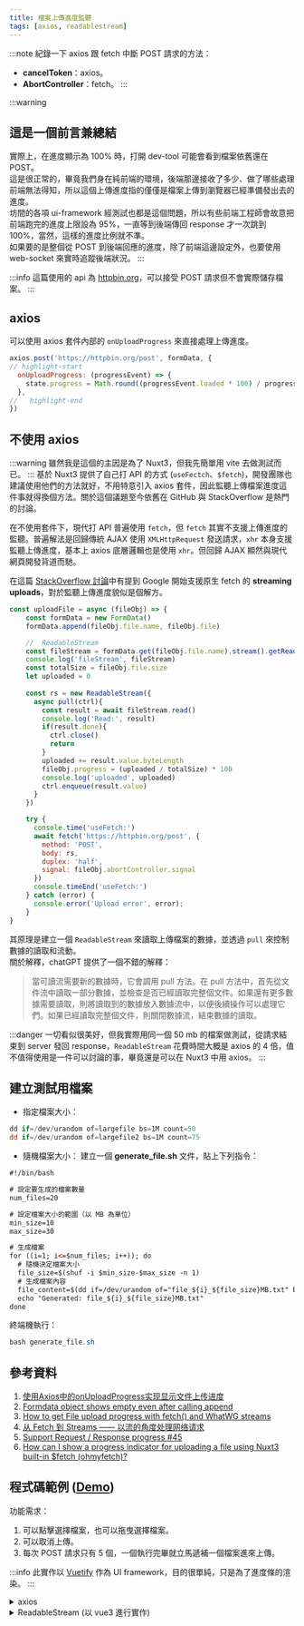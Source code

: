 ```yaml
---
title: 檔案上傳進度監聽
tags: [axios, readablestream]
---
```

:::note
紀錄一下 axios 跟 fetch 中斷 POST 請求的方法：  
* **cancelToken**：axios。
* **AbortController**：fetch。
:::

:::warning
## 這是一個前言兼總結
實際上，在進度顯示為 100% 時，打開 dev-tool 可能會看到檔案依舊還在 POST。  
這是很正常的，畢竟我們身在純前端的環境，後端那邊接收了多少、做了哪些處理前端無法得知，所以這個上傳進度指的僅僅是檔案上傳到瀏覽器已經準備發出去的進度。  
坊間的各項 ui-framework 經測試也都是這個問題，所以有些前端工程師會故意把前端跑完的進度上限設為 95%，一直等到後端傳回 response 才一次跳到 100%，當然，這樣的進度比例就不準。  
如果要的是整個從 POST 到後端回應的進度，除了前端這邊設定外，也要使用 web-socket 來實時追蹤後端狀況。
:::

:::info
這篇使用的 api 為 [httpbin.org](https://httpbin.org/)，可以接受 POST 請求但不會實際儲存檔案。
:::

## axios
可以使用 axios 套件內部的 `onUploadProgress` 來直接處理上傳進度。

```js
axios.post('https://httpbin.org/post', formData, {
// highlight-start
  onUploadProgress: (progressEvent) => {
    state.progress = Math.round((progressEvent.loaded * 100) / progressEvent.total)
  },
//   highlight-end
})
```

## 不使用 axios
:::warning
雖然我是這個的主因是為了 Nuxt3，但我先簡單用 vite 去做測試而已。
:::
基於 Nuxt3 提供了自己打 API 的方式 (`useFectch`、`$fetch`)，開發團隊也建議使用他們的方法就好，不用特意引入 axios 套件，因此監聽上傳檔案進度這件事就得換個方法。關於這個議題至今依舊在 GitHub 與 StackOverflow 是熱門的討論。

在不使用套件下，現代打 API 普遍使用 `fetch`，但 `fetch` 其實不支援上傳進度的監聽。普遍解法是回歸傳統 AJAX 使用 `XMLHttpRequest` 發送請求，`xhr` 本身支援監聽上傳進度，基本上 axios 底層邏輯也是使用 `xhr`。但回歸 AJAX 顯然與現代網頁開發背道而馳。

在這篇 [StackOverflow 討論](https://stackoverflow.com/questions/52422662/how-to-get-file-upload-progress-with-fetch-and-whatwg-streams/52860605#52860605)中有提到 Google 開始支援原生 fetch 的 **streaming uploads**，對於監聽上傳進度貌似是個解方。

```js
const uploadFile = async (fileObj) => {
    const formData = new FormData()
    formData.append(fileObj.file.name, fileObj.file)

    //  ReadableStream
    const fileStream = formData.get(fileObj.file.name).stream().getReader()
    console.log('fileStream', fileStream)
    const totalSize = fileObj.file.size
    let uploaded = 0
    
    const rs = new ReadableStream({
      async pull(ctrl){
        const result = await fileStream.read()
        console.log('Read:', result)
        if(result.done){
          ctrl.close()
          return
        }
        uploaded += result.value.byteLength
        fileObj.progress = (uploaded / totalSize) * 100
        console.log('uploaded', uploaded)
        ctrl.enqueue(result.value)
      }
    })

    try {
      console.time('useFetch:')
      await fetch('https://httpbin.org/post', {
        method: 'POST',
        body: rs,
        duplex: 'half',
        signal: fileObj.abortController.signal
      })
      console.timeEnd('useFetch:')
    } catch (error) {
      console.error('Upload error', error);
    }
}
```
其原理是建立一個 `ReadableStream` 來讀取上傳檔案的數據，並透過 `pull` 來控制數據的讀取和流動。  
關於解釋，chatGPT 提供了一個不錯的解釋：
>當可讀流需要新的數據時，它會調用 pull 方法。在 pull 方法中，首先從文件流中讀取一部分數據，並檢查是否已經讀取完整個文件。如果還有更多數據需要讀取，則將讀取到的數據放入數據流中，以便後續操作可以處理它們。如果已經讀取完整個文件，則關閉數據流，結束數據的讀取。

:::danger
一切看似很美好，但我實際用同一個 50 mb 的檔案做測試，從請求結束到 server 發回 response，`ReadableStream` 花費時間大概是 axios 的 4 倍，值不值得使用是一件可以討論的事，畢竟還是可以在 Nuxt3 中用 axios。
:::

## 建立測試用檔案
* 指定檔案大小：
```powershell
dd if=/dev/urandom of=largefile bs=1M count=50
dd if=/dev/urandom of=largefile2 bs=1M count=75
```

* 隨機檔案大小：
建立一個 **generate_file.sh** 文件，貼上下列指令：
```xml
#!/bin/bash

# 設定要生成的檔案數量
num_files=20

# 設定檔案大小的範圍（以 MB 為單位）
min_size=10
max_size=30

# 生成檔案
for ((i=1; i<=$num_files; i++)); do
  # 隨機決定檔案大小
  file_size=$(shuf -i $min_size-$max_size -n 1)
  # 生成檔案內容
  file_content=$(dd if=/dev/urandom of="file_${i}_${file_size}MB.txt" bs=1M count=$file_size status=none)
  echo "Generated: file_${i}_${file_size}MB.txt"
done
```
終端機執行：
```powershell
bash generate_file.sh
```

## 參考資料
1. [使用Axios中的onUploadProgress实现显示文件上传进度](https://blog.csdn.net/qq_41915137/article/details/132607010)
2. [Formdata object shows empty even after calling append](https://stackoverflow.com/questions/37235810/formdata-object-shows-empty-even-after-calling-append)
3. [How to get File upload progress with fetch() and WhatWG streams](https://stackoverflow.com/questions/52422662/how-to-get-file-upload-progress-with-fetch-and-whatwg-streams/52860605#52860605)
4. [从 Fetch 到 Streams —— 以流的角度处理网络请求](https://juejin.cn/post/6844904029244358670)
5. [Support Request / Response progress #45](https://github.com/unjs/ofetch/issues/45)
6. [How can I show a progress indicator for uploading a file using Nuxt3 built-in $fetch (ohmyfetch)?](https://stackoverflow.com/questions/73811890/how-can-i-show-a-progress-indicator-for-uploading-a-file-using-nuxt3-built-in-f)


## 程式碼範例 ([Demo]( https://chungyingho.github.io/vue3-file-upload/))
功能需求：
1. 可以點擊選擇檔案，也可以拖曳選擇檔案。
2. 可以取消上傳。
3. 每次 POST 請求只有 5 個，一個執行完畢就立馬遞補一個檔案進來上傳。

:::info
此實作以 [Vuetify](https://vuetifyjs.com/zh-Hans/) 作為 UI framework，目的很單純，只是為了進度條的渲染。
:::

<details>
<summary>axios</summary>

```xml
<script setup>
import axios from 'axios';
import { reactive } from 'vue';

const state = reactive({
    files: [],
    uploading: false,
    isDragOver: false,
})

// imput file
const handleFileChange = (event) => {
  state.uploading = true
  state.files = Array.from(event.target.files).map((file) => ({
    file,
    progress: 0,
    cancelTokenSource: axios.CancelToken.source(),
  }))
}

// drag and drop
const handleIsDrag = () => {
    state.isDragOver = true
}

const handleDrop = (event) => {
    state.isDragOver = false
    state.uploading = true
    const files = Array.from(event.dataTransfer.files).map((file) => ({
    file,
    progress: 0,
    cancelTokenSource: axios.CancelToken.source(),
    }));

    state.files = files
}

// cancel upload
const cancelUpload = (fileObj) => {
  const fileIndex = state.files.findIndex((file) => file === fileObj);

  if (fileIndex !== -1) {
    state.files[fileIndex].cancelTokenSource.cancel('cancel upload')
  }
}

// upload
const uploadFile = async (fileObj) => {
    const formData = new FormData()
    formData.append(fileObj.file.name, fileObj.file)
    for(let pair of formData.entries()) {
      console.log(pair[0]+', '+pair[1]);
    }
    let response

    try {
      console.time('axios:')
      response = await axios.post('https://httpbin.org/post', formData, {
          onUploadProgress: (progressEvent) => {
            const loaded = progressEvent.loaded
            const total = progressEvent.total
            const uploadPercentage = response ? 100 : Math.round((loaded * 95) / total)
            fileObj.progress = uploadPercentage
          },
          cancelToken: fileObj.cancelTokenSource.token
      })
      console.timeEnd('axios:')
      fileObj.progress = 100
    } catch (error) {
    console.error('Upload error', error);
    }
}

const uploadFiles = async () => {
    if (state.files.length === 0) {
      alert('No selected file!')
      return
    }

    const maxConcurrentUploads = 5
    let currentIndex = 0
    let completedUploads = 0

    const uploadFileAndNext = async (file) => {
      try {
        await uploadFile(file);
      } catch (error) {
        console.error(error);
        // 上傳失敗時的處理邏輯
      } finally {
        // 無論上傳成功或失敗，都增加已完成的上傳數
        completedUploads++;

        // 當上傳結束後，遞補新的檔案進行 POST
        if (currentIndex < state.files.length) {
          const nextFile = state.files[currentIndex++];
          uploadFileAndNext(nextFile)
        }

        // 如果所有檔案都已上傳完成，顯示提示
        if (completedUploads === state.files.length) {
          alert('All done')
          state.uploading = false
          state.files = []
        }
      }
    }

    // 初始化同時運行的 POST
    const uploadPromises = []
    for (let i = 0; i < maxConcurrentUploads && i < state.files.length; i++) {
      const file = state.files[currentIndex++]
      uploadPromises.push(uploadFileAndNext(file))
    }

    // 等待所有 POST 完成
    await Promise.all(uploadPromises)
}
</script>

<template>
    <div class="container">
      <p>Axios</p>
      <div
        @dragenter.prevent="handleIsDrag"
        @dragover.prevent="handleIsDrag"
        @dragleave.prevent="handleIsDrag"
        @drop.prevent="handleDrop"
        class="drop-area"
        :class="{ 'drag-over': state.isDragOver }"
        >
        <label class="input-label">
          <input type="file" @change="handleFileChange" multiple/>
          <span>+</span>
        </label>
      </div>
      <button @click="uploadFiles">Upload</button>
      <div v-if="state.uploading">
        <div v-for="(fileObj, index) in state.files" :key="index" class="progress">
          <p>{{ fileObj.file.name }}</p>
          <v-progress-linear
            rounded
            color="primary" 
            v-model="fileObj.progress"
            height="25px"
            class="linebar">
            <strong>{{ Math.ceil(fileObj.progress) }}%</strong>
          </v-progress-linear>
          <button @click="() => cancelUpload(fileObj)" class="cancel">
            Cancel
          </button>
        </div>
      </div>
    </div>
</template>

<style scoped>
.container{
  display: flex;
  gap: 1rem;
  align-items: center;
  flex-direction: column;
  border-radius: 25px;
  height: 80vh;
  width: 100%;
  padding: 1rem;
}

.drop-area {
  width: 15vw;
  height: 20vh;
  border: 2px dashed #ccc;
  border-radius: 25px;
  display: flex;
  align-items: center;
  justify-content: center;
}

.drag-over {
  border-color: #2196F3;
  background-color: #E3F2FD;
}

.input-label{
  display: flex;
  align-items: center;
  justify-content: center;
  background-color: rgba(225, 225, 225, 0.6);
  width: 100%;
  height: 100%;
  border-radius: 25px;
  cursor: pointer;

  input{
    display: none;
  }
  span{
    font-size: 3rem;
    font-weight: 500;
  }
}

button{
  padding: 0.5rem;
  border-radius: 25px;
  background-color: lightblue;
  font-size: 1rem;
}

.progress{
  width: 45vw;
  margin-top: 1rem;
  display: grid;
  gap: 1.5rem;
  grid-template-rows: 1fr;
  grid-template-columns: 1fr 3fr 1fr;

  p{
    grid-column: 1/2;
    align-self: center;
  }
  .linebar{
    grid-column: 2/3;
    align-self: center;
  }
}

.cancel{
  width: 60%;
  border-radius: 25px;
  padding: 0.5rem;
  background-color: pink;
  display: flex;
  align-items: center;
  justify-content: center;
  grid-column: 3/4;
  align-self: center;
  justify-self: end;
}
</style>
```
</details>

<details>
<summary>ReadableStream (以 vue3 進行實作)</summary>

```xml
<script setup>
import { reactive } from 'vue';

const state = reactive({
    files: [],
    uploading: false,
    isDragOver: false,
})

// imput file
const handleFileChange = (event) => {
  state.uploading = true
  state.files = Array.from(event.target.files).map((file) => ({
    file,
    progress: 0,
    abortController: new AbortController()
  }))
}

// drag and drop
const handleIsDrag = () => {
    state.isDragOver = true
}

const handleDrop = (event) => {
    state.isDragOver = false
    state.uploading = true
    const files = Array.from(event.dataTransfer.files).map((file) => ({
    file,
    progress: 0,
    abortController: new AbortController()
    }));

    state.files = files
}

// cancel upload
const cancelUpload = (fileObj) => {
    const fileIndex = state.files.findIndex((file) => file === fileObj);

    if (fileIndex !== -1) {
        fileObj.abortController.abort()
    }
}

const uploadFile = async (fileObj) => {
    const formData = new FormData()
    formData.append(fileObj.file.name, fileObj.file)

    //  todo ReadableStream
    const fileStream = formData.get(fileObj.file.name).stream().getReader()
    console.log('fileStream', fileStream)
    const totalSize = fileObj.file.size
    let uploaded = 0
    
    const rs = new ReadableStream({
      async pull(ctrl){
        const result = await fileStream.read()
        console.log('Read:', result)
        if(result.done){
          ctrl.close()
          return
        }
        uploaded += result.value.byteLength
        fileObj.progress = (uploaded / totalSize) * 100
        console.log('uploaded', uploaded)
        ctrl.enqueue(result.value)
      }
    })

    try {
      console.time('useFetch:')
      await fetch('https://httpbin.org/post', {
        method: 'POST',
        body: rs,
        duplex: 'half',
        signal: fileObj.abortController.signal
      })
      console.timeEnd('useFetch:')
    } catch (error) {
      console.error('Upload error', error);
    }
}

const uploadFiles = async () => {
    if(state.files.length === 0){
      alert('No selected file!')
      return
    }else{
      try {
        await Promise.all(state.files.map(file => uploadFile(file)));
        alert('All done');
      } catch (error) {
        console.error(error);
        alert('Something error ><');
      } finally {
        state.uploading = false;
        state.files = [];
      }
    }
}
</script>

<template>
    <div class="container">
      <p>ReadableStream</p>
      <div
        @dragenter.prevent="handleIsDrag"
        @dragover.prevent="handleIsDrag"
        @dragleave.prevent="handleIsDrag"
        @drop.prevent="handleDrop"
        class="drop-area"
        :class="{ 'drag-over': state.isDragOver }"
        >
        <label class="input-label">
          <input type="file" @change="handleFileChange" multiple/>
          <span>+</span>
        </label>
      </div>
      <button @click="uploadFiles">Upload</button>
      <div v-if="state.uploading">
        <div v-for="(fileObj, index) in state.files" :key="index" class="progress">
          <p>{{ fileObj.file.name }}</p>
          <v-progress-linear
            rounded
            color="primary"
            v-model="fileObj.progress"
            height="25px"
            class="linebar">
            <strong>{{ Math.ceil(fileObj.progress) }}%</strong>
          </v-progress-linear>
          <button @click="() => cancelUpload(fileObj)" class="cancel">
            Cancel
          </button>
        </div>
      </div>
    </div>
</template>

<style scoped>
.container{
  display: flex;
  gap: 1rem;
  align-items: center;
  flex-direction: column;
  border-radius: 25px;
  height: 80vh;
  width: 100%;
  padding: 1rem;
}

.drop-area {
  width: 15vw;
  height: 20vh;
  border: 2px dashed #ccc;
  border-radius: 25px;
  display: flex;
  align-items: center;
  justify-content: center;
}

.drag-over {
  border-color: #2196F3;
  background-color: #E3F2FD;
}

.input-label{
  display: flex;
  align-items: center;
  justify-content: center;
  background-color: rgba(225, 225, 225, 0.6);
  width: 100%;
  height: 100%;
  border-radius: 25px;
  cursor: pointer;

  input{
    display: none;
  }
  span{
    font-size: 3rem;
    font-weight: 500;
  }
}

button{
  padding: 0.5rem;
  border-radius: 25px;
  background-color: lightblue;
  font-size: 1rem;
}

.progress{
  width: 45vw;
  margin-top: 1rem;
  display: grid;
  gap: 1.5rem;
  grid-template-rows: 1fr;
  grid-template-columns: 1fr 3fr 1fr;

  p{
    grid-column: 1/2;
    align-self: center;
  }
  .linebar{
    grid-column: 2/3;
    align-self: center;
  }
}

.cancel{
  width: 60%;
  border-radius: 25px;
  padding: 0.5rem;
  background-color: pink;
  display: flex;
  align-items: center;
  justify-content: center;
  grid-column: 3/4;
  align-self: center;
  justify-self: end;
}
</style>
```
</details>